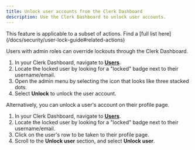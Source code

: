 ```yaml
---
title: Unlock user accounts from the Clerk Dashboard
description: Use the Clerk Dashboard to unlock user accounts.
---
```


<Callout type="info">
This feature is applicable to a subset of actions. Find a [full list here](/docs/security/user-lock-guide#related-actions)
</Callout>

Users with admin roles can override lockouts through the Clerk Dashboard.

1. In your Clerk Dashboard, navigate to **[Users](https://dashboard.clerk.com/last-active?path=users)**.
2. Locate the locked user by looking for a "locked" badge next to their username/email. 
3. Open the admin menu by selecting the icon that looks like three stacked dots.
4. Select **Unlock** to unlock the user account.

<Images
width={1512}
height={914}
src="/docs/images/security/userlock_dashboard.webp"
alt=" "
/>

Alternatively, you can unlock a user's account on their profile page. 

1. In your Clerk Dashboard, navigate to **[Users](https://dashboard.clerk.com/last-active?path=users)**.
2. Locate the locked user by looking for a "locked" badge next to their username/email. 
3. Click on the user's row to be taken to their profile page.
4. Scroll to the **Unlock user** section, and select **Unlock user**.

<Images
width={1512}
height={914}
src="/docs/images/security/userlock_profile.webp"
alt=" "
/>
